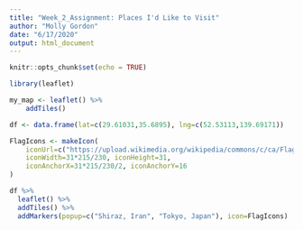 ```yaml
---
title: "Week_2_Assignment: Places I'd Like to Visit"
author: "Molly Gordon"
date: "6/17/2020"
output: html_document
---
```


```r
knitr::opts_chunk$set(echo = TRUE)
```

```r
library(leaflet)
```

```r
my_map <- leaflet() %>%
    addTiles()
```
```r
df <- data.frame(lat=c(29.61031,35.6895), lng=c(52.53113,139.69171))

FlagIcons <- makeIcon(
    iconUrl=c("https://upload.wikimedia.org/wikipedia/commons/c/ca/Flag_of_Iran.svg", "https://upload.wikimedia.org/wikipedia/en/9/9e/Flag_of_Japan.svg"),
    iconWidth=31*215/230, iconHeight=31,
    iconAnchorX=31*215/230/2, iconAnchorY=16
)

df %>%
  leaflet() %>%
  addTiles() %>%
  addMarkers(popup=c("Shiraz, Iran", "Tokyo, Japan"), icon=FlagIcons)


```
